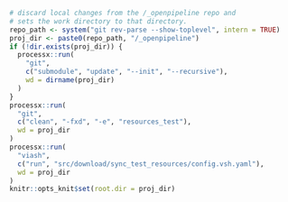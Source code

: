 
```r
# discard local changes from the /_openpipeline repo and
# sets the work directory to that directory.
repo_path <- system("git rev-parse --show-toplevel", intern = TRUE)
proj_dir <- paste0(repo_path, "/_openpipeline")
if (!dir.exists(proj_dir)) {
  processx::run(
    "git",
    c("submodule", "update", "--init", "--recursive"),
    wd = dirname(proj_dir)
  )
}
processx::run(
  "git", 
  c("clean", "-fxd", "-e", "resources_test"),
  wd = proj_dir
)
processx::run(
  "viash",
  c("run", "src/download/sync_test_resources/config.vsh.yaml"),
  wd = proj_dir
)
knitr::opts_knit$set(root.dir = proj_dir)
```